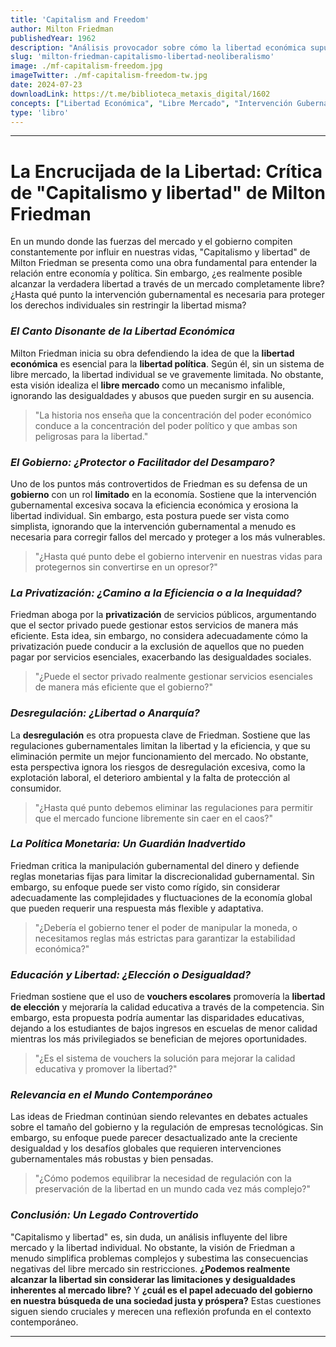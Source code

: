 ```yaml
---
title: 'Capitalism and Freedom'
author: Milton Friedman
publishedYear: 1962
description: "Análisis provocador sobre cómo la libertad económica supuestamente garantiza la libertad política. Friedman aboga por un mercado libre con mínima intervención gubernamental, cuestionando la eficiencia y el impacto en la libertad individual."
slug: 'milton-friedman-capitalismo-libertad-neoliberalismo'
image: ./mf-capitalism-freedom.jpg
imageTwitter: ./mf-capitalism-freedom-tw.jpg
date: 2024-07-23
downloadLink: https://t.me/biblioteca_metaxis_digital/1602
concepts: ["Libertad Económica", "Libre Mercado", "Intervención Gubernamental", "Privatización", "Desregulación", "Neoliberalismo"]
type: 'libro'
---
```


---

# La Encrucijada de la Libertad: Crítica de "Capitalismo y libertad" de Milton Friedman

En un mundo donde las fuerzas del mercado y el gobierno compiten constantemente por influir en nuestras vidas, "Capitalismo y libertad" de Milton Friedman se presenta como una obra fundamental para entender la relación entre economía y política. Sin embargo, ¿es realmente posible alcanzar la verdadera libertad a través de un mercado completamente libre? ¿Hasta qué punto la intervención gubernamental es necesaria para proteger los derechos individuales sin restringir la libertad misma?

### _El Canto Disonante de la Libertad Económica_

Milton Friedman inicia su obra defendiendo la idea de que la **libertad económica** es esencial para la **libertad política**. Según él, sin un sistema de libre mercado, la libertad individual se ve gravemente limitada. No obstante, esta visión idealiza el **libre mercado** como un mecanismo infalible, ignorando las desigualdades y abusos que pueden surgir en su ausencia.

> "La historia nos enseña que la concentración del poder económico conduce a la concentración del poder político y que ambas son peligrosas para la libertad."

### _El Gobierno: ¿Protector o Facilitador del Desamparo?_

Uno de los puntos más controvertidos de Friedman es su defensa de un **gobierno** con un rol **limitado** en la economía. Sostiene que la intervención gubernamental excesiva socava la eficiencia económica y erosiona la libertad individual. Sin embargo, esta postura puede ser vista como simplista, ignorando que la intervención gubernamental a menudo es necesaria para corregir fallos del mercado y proteger a los más vulnerables.

> "¿Hasta qué punto debe el gobierno intervenir en nuestras vidas para protegernos sin convertirse en un opresor?"

### _La Privatización: ¿Camino a la Eficiencia o a la Inequidad?_

Friedman aboga por la **privatización** de servicios públicos, argumentando que el sector privado puede gestionar estos servicios de manera más eficiente. Esta idea, sin embargo, no considera adecuadamente cómo la privatización puede conducir a la exclusión de aquellos que no pueden pagar por servicios esenciales, exacerbando las desigualdades sociales.

> "¿Puede el sector privado realmente gestionar servicios esenciales de manera más eficiente que el gobierno?"

### _Desregulación: ¿Libertad o Anarquía?_

La **desregulación** es otra propuesta clave de Friedman. Sostiene que las regulaciones gubernamentales limitan la libertad y la eficiencia, y que su eliminación permite un mejor funcionamiento del mercado. No obstante, esta perspectiva ignora los riesgos de desregulación excesiva, como la explotación laboral, el deterioro ambiental y la falta de protección al consumidor.

> "¿Hasta qué punto debemos eliminar las regulaciones para permitir que el mercado funcione libremente sin caer en el caos?"

### _La Política Monetaria: Un Guardián Inadvertido_

Friedman critica la manipulación gubernamental del dinero y defiende reglas monetarias fijas para limitar la discrecionalidad gubernamental. Sin embargo, su enfoque puede ser visto como rígido, sin considerar adecuadamente las complejidades y fluctuaciones de la economía global que pueden requerir una respuesta más flexible y adaptativa.

> "¿Debería el gobierno tener el poder de manipular la moneda, o necesitamos reglas más estrictas para garantizar la estabilidad económica?"

### _Educación y Libertad: ¿Elección o Desigualdad?_

Friedman sostiene que el uso de **vouchers escolares** promovería la **libertad de elección** y mejoraría la calidad educativa a través de la competencia. Sin embargo, esta propuesta podría aumentar las disparidades educativas, dejando a los estudiantes de bajos ingresos en escuelas de menor calidad mientras los más privilegiados se benefician de mejores oportunidades.

> "¿Es el sistema de vouchers la solución para mejorar la calidad educativa y promover la libertad?"

### _Relevancia en el Mundo Contemporáneo_

Las ideas de Friedman continúan siendo relevantes en debates actuales sobre el tamaño del gobierno y la regulación de empresas tecnológicas. Sin embargo, su enfoque puede parecer desactualizado ante la creciente desigualdad y los desafíos globales que requieren intervenciones gubernamentales más robustas y bien pensadas.

> "¿Cómo podemos equilibrar la necesidad de regulación con la preservación de la libertad en un mundo cada vez más complejo?"

### _Conclusión: Un Legado Controvertido_

"Capitalismo y libertad" es, sin duda, un análisis influyente del libre mercado y la libertad individual. No obstante, la visión de Friedman a menudo simplifica problemas complejos y subestima las consecuencias negativas del libre mercado sin restricciones. **¿Podemos realmente alcanzar la libertad sin considerar las limitaciones y desigualdades inherentes al mercado libre?** Y **¿cuál es el papel adecuado del gobierno en nuestra búsqueda de una sociedad justa y próspera?** Estas cuestiones siguen siendo cruciales y merecen una reflexión profunda en el contexto contemporáneo.

---
